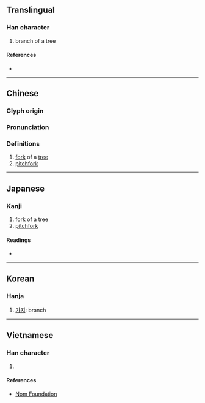 {{character info/new}}
==Translingual==

===Han character===
{{Han char|rn=75|rad=木|as=03|sn=7|four=47940|canj=DEI|ids=⿰木叉}}

# branch of a tree

====References====
* {{Han ref|kx=0511.030|dkj=14451|dj=0895.020|hdz=21163.040|uh=6748|ud=26440|bh=CB43|bd=52035}}

----

==Chinese==
{{zh-forms}}

===Glyph origin===
{{Han etym}}

===Pronunciation===
{{zh-pron
|m=chā
|c=caa1,caa3
|mn=ml:chha/qz,tw,xm:chhe/zz:chhee
|mn_note=chha - literary; chhe/chhee - vernacular
|mc=y
|oc=y
|ma=
|cat=n
}}

===Definitions===
{{zh-hanzi}}

# [[fork]] of a [[tree]]
# [[pitchfork]]

----

==Japanese==

===Kanji===
{{ja-kanji|grade=|rs=木03}}

# fork of a tree
# [[pitchfork]]

====Readings====
* {{ja-readings|on=[[さ]] (sa), [[しゃ]] (sha), [[さい]] (sai)|kun=[[えだ]] (eda)}}

----

==Korean==

===Hanja===
{{ko-hanja|hangeul=차|rv=cha|mr=ch'a}}

# [[가지]]: branch

----

==Vietnamese==

===Han character===
{{vi-readings|rs=木03|hanviet=[[soa]], [[xà]], [[xoa]]}}

# {{defn|lang=vi|sort=木03}}

====References====
* [http://nomfoundation.org/common/nom_details.php?codepoint=6748 Nom Foundation]